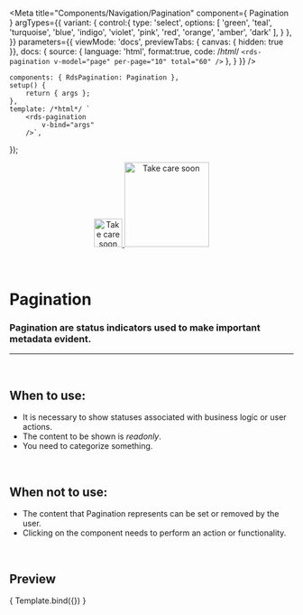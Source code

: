 
<Meta
	title="Components/Navigation/Pagination"
	component={ Pagination }
	argTypes={{
		variant: {
			control:{
				type: 'select',
				options: [
					'green',
					'teal',
					'turquoise',
					'blue',
					'indigo',
					'violet',
					'pink',
					'red',
					'orange',
					'amber',
					'dark'
				],
			}
		},
	}}
	parameters={{
		viewMode: 'docs',
		previewTabs: { canvas: { hidden: true }},
		docs: {
			source: {
				language: 'html',
				format:true,
				code: /*html*/ 
`<rds-pagination
	v-model="page"
	per-page="10"
	total="60"
/>`
			},
		}
	}}
/>

	components: { RdsPagination: Pagination },
	setup() {
		return { args };
	},
	template: /*html*/ `
		<rds-pagination
			v-bind="args"
		/>`,
});


<div align="center" style={{display: 'flex'}}>
    <a href="https://rahulaher.netlify.app">
        <img src="https://rahulaher.netlify.app/img/logo/glyph-black-colored.svg" alt="Take care soon" width="50" />
        <img src="https://rahulaher.netlify.app/img/logo/word-black-colored.svg" alt="Take care soon" width="150" />
    </a>
</div>

<br />
<br />

# Pagination

### Pagination are status indicators used to make important metadata evident.
---
<br />

## When to use:
- It is necessary to show statuses associated with business logic or user actions.
- The content to be shown is *readonly*.
- You need to categorize something.


<br />

## When not to use:
- The content that Pagination represents can be set or removed by the user.
- Clicking on the component needs to perform an action or functionality.

<br />

## Preview

<Canvas>
	<Story
		name="Pagination"
		args={{
			value: 1,
			perPage: 10,
			total: 60,
		}}
	>
		{ Template.bind({}) }
	</Story>
</Canvas>

<ArgsTable story="Pagination" />
